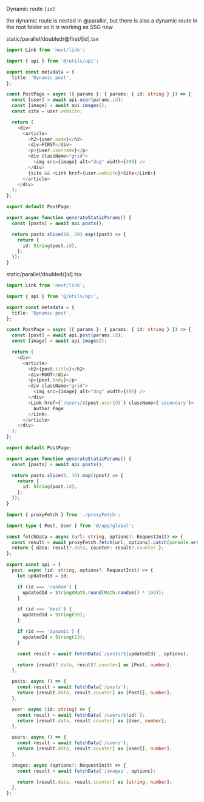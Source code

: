 Dynamic route `[id]`

the dynamic route is nested in @parallel, but there is also a dynamic route in the root folder so it is working as SSG now

static/parallel/doubled/@first/[id].tsx

```ts
import Link from 'next/link';

import { api } from '@/utils/api';

export const metadata = {
  title: 'Dynamic post',
};

const PostPage = async ({ params }: { params: { id: string } }) => {
  const [user] = await api.user(params.id);
  const [image] = await api.images();
  const site = user.website;

  return (
    <div>
      <article>
        <h2>{user.name}</h2>
        <div>FIRST</div>
        <p>{user.username}</p>
        <div className="grid">
          <img src={image} alt="dog" width={400} />
        </div>
        {site && <Link href={user.website}>Site</Link>}
      </article>
    </div>
  );
};

export default PostPage;

export async function generateStaticParams() {
  const [posts] = await api.posts();

  return posts.slice(10, 20).map((post) => {
    return {
      id: String(post.id),
    };
  });
}
```

static/parallel/doubled/[id].tsx

```ts
import Link from 'next/link';

import { api } from '@/utils/api';

export const metadata = {
  title: 'Dynamic post',
};

const PostPage = async ({ params }: { params: { id: string } }) => {
  const [post] = await api.post(params.id);
  const [image] = await api.images();

  return (
    <div>
      <article>
        <h2>{post.title}</h2>
        <div>ROOT</div>
        <p>{post.body}</p>
        <div className="grid">
          <img src={image} alt="dog" width={400} />
        </div>
        <Link href={`/users/${post.userId}`} className={'secondary'}>
          Author Page
        </Link>
      </article>
    </div>
  );
};

export default PostPage;

export async function generateStaticParams() {
  const [posts] = await api.posts();

  return posts.slice(0, 10).map((post) => {
    return {
      id: String(post.id),
    };
  });
}
```

```ts
import { proxyFetch } from './proxyFetch';

import type { Post, User } from '@/app/global';

const fetchData = async (url: string, options?: RequestInit) => {
  const result = await proxyFetch.fetch(url, options).catch(console.error);
  return { data: result?.data, counter: result?.counter };
};

export const api = {
  post: async (id: string, options?: RequestInit) => {
    let updatedId = id;

    if (id === 'random') {
      updatedId = String(Math.round(Math.random() * 100));
    }

    if (id === 'best') {
      updatedId = String(99);
    }

    if (id === 'dynamic') {
      updatedId = String(13);
    }

    const result = await fetchData(`/posts/${updatedId}`, options);

    return [result?.data, result?.counter] as [Post, number];
  },

  posts: async () => {
    const result = await fetchData('/posts');
    return [result.data, result.counter] as [Post[], number];
  },

  user: async (id: string) => {
    const result = await fetchData(`/users/${id}`);
    return [result.data, result.counter] as [User, number];
  },

  users: async () => {
    const result = await fetchData('/users');
    return [result.data, result.counter] as [User[], number];
  },

  images: async (options?: RequestInit) => {
    const result = await fetchData('/images', options);

    return [result.data, result.counter] as [string, number];
  },
};
```
